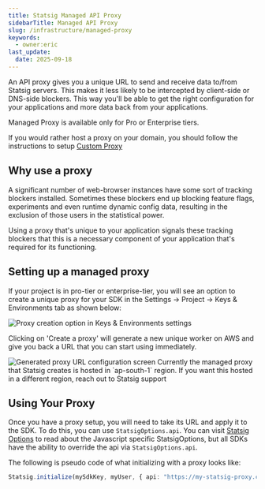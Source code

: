 ```yaml
---
title: Statsig Managed API Proxy
sidebarTitle: Managed API Proxy
slug: /infrastructure/managed-proxy
keywords:
  - owner:eric
last_update:
  date: 2025-09-18
---
```


An API proxy gives you a unique URL to send and receive data to/from Statsig servers.  This makes it less likely to be intercepted by client-side or DNS-side blockers.  This way you'll be able to get the right configuration for your applications and more data back from your applications.

<Info>
Managed Proxy is available only for Pro or Enterprise tiers.

If you would rather host a proxy on your domain, you should follow the instructions to setup [Custom Proxy](/custom_proxy)
</Info>

## Why use a proxy
A significant number of web-browser instances have some sort of tracking blockers installed. Sometimes these blockers end up blocking feature flags, experiments and even runtime dynamic config data, resulting in the exclusion of those users in the statistical power.

Using a proxy that's unique to your application signals these tracking blockers that this is a necessary component of your application that's required for its functioning.

## Setting up a managed proxy

If your project is in pro-tier or enterprise-tier, you will see an option to create a unique proxy for your SDK in the Settings -> Project -> Keys & Environments tab as shown below:

<Frame>
  <img src="https://github.com/statsig-io/.github/assets/74588208/5eec435d-8221-4f8c-a8e8-70b4f67e771c" alt="Proxy creation option in Keys & Environments settings" />
</Frame>

Clicking on 'Create a proxy' will generate a new unique worker on AWS and give you back a URL that you can start using immediately.

<Frame>
  <img src="https://github.com/statsig-io/.github/assets/74588208/0de0509c-1411-4ee4-9a0c-e533ef3fce01" alt="Generated proxy URL configuration screen" />
</Frame>

<Info>
Currently the managed proxy that Statsig creates is hosted in `ap-south-1` region.  If you want this hosted in a different region, reach out to Statsig support
</Info>

## Using Your Proxy

Once you have a proxy setup, you will need to take its URL and apply it to the SDK. To do this, you can use `StatsigOptions.api`. You can visit [Statsig Options](/client/javascript-sdk#statsig-options) to read about the Javascript specific StatsigOptions, but all SDKs have the ability to override the api via `StatsigOptions.api`.

The following is pseudo code of what initializing with a proxy looks like:

```typescript
Statsig.initialize(mySdkKey, myUser, { api: "https://my-statsig-proxy.com/v1" });
```
